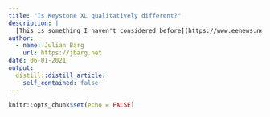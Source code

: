 ```yaml
---
title: "Is Keystone XL qualitatively different?"
description: |
  [This is something I haven't considered before](https://www.eenews.net/stories/1059969867). Some farmers in Texas talking about their experience with Keystone XL, and contrasting that with other pipelines. TransCanada stands out, negatively. "Holland estimates that there are more than 50 pipelines crosing his property." First of all, wtf? He even lost track of the exact number? That guy must be living somewhere near a major terminal or sth I assume. Also, yes, that is where your food comes from (if you are American). To be fair, I have a couple of farmers in my family, and yes, people don't really know where their food comes from. It's mostly not great. And if people did know, they probably wouldn't like it. But I am getting distracted. What stood out to me was that out of all those pipeline operators, TransCanada is the one that will not allow the farmer to move heavy equipment over the line. Which is a problem if you are a farmer and the line runs 2 miles across your property. So maybe some of the challenges that TransCanada encountered do stem from the fact that they are lacking experience in the US and made some enemies with their behavior?
author:
  - name: Julian Barg
    url: https://jbarg.net
date: 06-01-2021
output:
  distill::distill_article:
    self_contained: false
---
```



```r
knitr::opts_chunk$set(echo = FALSE)
```
